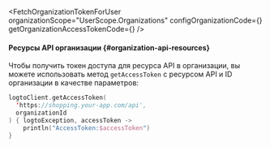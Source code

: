 

<FetchOrganizationTokenForUser
  organizationScope="UserScope.Organizations"
  configOrganizationCode={<ConfigOrganizationCode />}
  getOrganizationAccessTokenCode={<GetOrganizationAccessTokenCode />}
/>

#### Ресурсы API организации \{#organization-api-resources}

Чтобы получить токен доступа для ресурса API в организации, вы можете использовать метод `getAccessToken` с ресурсом API и ID организации в качестве параметров:

```kotlin title="LogtoViewModel.kt"
logtoClient.getAccessToken(
  'https://shopping.your-app.com/api',
  organizationId
) { logtoException, accessToken ->
    println("AccessToken:$accessToken")
}
```

